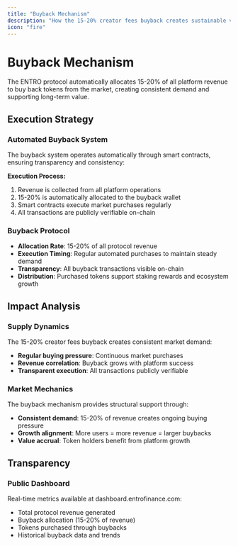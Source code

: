 ```yaml
---
title: "Buyback Mechanism"
description: "How the 15-20% creator fees buyback creates sustainable value"
icon: "fire"
---
```


# Buyback Mechanism

The ENTRO protocol automatically allocates 15-20% of all platform revenue to buy back tokens from the market, creating consistent demand and supporting long-term value.

## Execution Strategy

### Automated Buyback System

The buyback system operates automatically through smart contracts, ensuring transparency and consistency:

**Execution Process:**
1. Revenue is collected from all platform operations
2. 15-20% is automatically allocated to the buyback wallet
3. Smart contracts execute market purchases regularly
4. All transactions are publicly verifiable on-chain

### Buyback Protocol

- **Allocation Rate**: 15-20% of all protocol revenue
- **Execution Timing**: Regular automated purchases to maintain steady demand
- **Transparency**: All buyback transactions visible on-chain
- **Distribution**: Purchased tokens support staking rewards and ecosystem growth

## Impact Analysis

### Supply Dynamics

The 15-20% creator fees buyback creates consistent market demand:
- **Regular buying pressure**: Continuous market purchases
- **Revenue correlation**: Buyback grows with platform success
- **Transparent execution**: All transactions publicly verifiable

### Market Mechanics

The buyback mechanism provides structural support through:
- **Consistent demand**: 15-20% of revenue creates ongoing buying pressure
- **Growth alignment**: More users = more revenue = larger buybacks
- **Value accrual**: Token holders benefit from platform growth

## Transparency

### Public Dashboard

Real-time metrics available at dashboard.entrofinance.com:
- Total protocol revenue generated
- Buyback allocation (15-20% of revenue)
- Tokens purchased through buybacks
- Historical buyback data and trends


